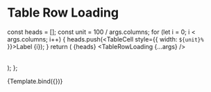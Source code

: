 
<Meta title="Components/Table" component={TableRowLoading} />

# Table Row Loading

  const heads = [];
  const unit = 100 / args.columns;
  for (let i = 0; i < args.columns; i++) {
    heads.push(<TableCell style={{ width: `${unit}%` }}>Label {i}</TableCell>);
  }
  return (
    <Table>
      <TableHead>
        <TableRow>
          {heads}
        </TableRow>
      </TableHead>
      <TableBody>
        <TableRowLoading {...args} />
      </TableBody>
    </Table>
  );
};

<Canvas>
  <Story
    name="Table Row Loading"
    args={{
      columns: 4,
    }}
  >
    {Template.bind({})}
  </Story>
</Canvas>

<ArgsTable story="Table Row Loading" />